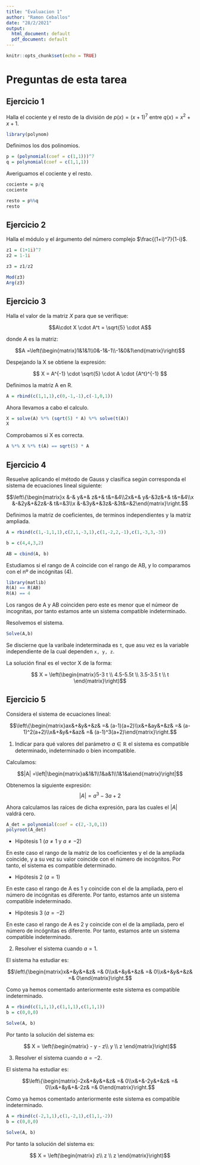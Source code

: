 ```yaml
---
title: "Evaluacion 1"
author: "Ramon Ceballos"
date: "28/2/2021"
output:
  html_document: default
  pdf_document: default
---
```


```r
knitr::opts_chunk$set(echo = TRUE)
```

# **Preguntas de esta tarea**


## Ejercicio 1

Halla el cociente y el resto de la división de $p(x) = (x+1)^7$ entre $q(x) = x^2+x+1$.

```r
library(polynom)
```

Definimos los dos polinomios.

```r
p = (polynomial(coef = c(1,1)))^7
q = polynomial(coef = c(1,1,1))
```

Averiguamos el cociente y el resto.

```r
cociente = p/q
cociente

resto = p%%q
resto
```




## Ejercicio 2

Halla el módulo y el árgumento del número complejo $\frac{(1+i)^7}{1-i}$.

```r
z1 = (1+1i)^7
z2 = 1-1i

z3 = z1/z2

Mod(z3)
Arg(z3)
```


## Ejercicio 3

Halla el valor de la matriz $X$ para que se verifique:

$$A\cdot X \cdot A^t = \sqrt{5} \cdot A$$

donde $A$ es la matriz:

$$A =\left(\begin{matrix}1&1&1\\0&-1&-1\\-1&0&1\end{matrix}\right)$$

Despejando la X se obtiene la expresión:

$$ X = A^{-1} \cdot \sqrt{5} \cdot A \cdot {A^t}^{-1} $$ 

Definimos la matriz A en R.

```r
A = rbind(c(1,1,1),c(0,-1,-1),c(-1,0,1))
```

Ahora llevamos a cabo el calculo.

```r

X = solve(A) %*% (sqrt(5) * A) %*% solve(t(A))
X

```

Comprobamos si X es correcta.

```r
A %*% X %*% t(A) == sqrt(5) * A
```



## Ejercicio 4

Resuelve aplicando el método de Gauss y clasifica según corresponda el sistema de ecuaciones lineal siguiente:



$$\left\{\begin{matrix}x &-& y&+& z&+& t&=&4\\2x&+& y&-&3z&+& t&=&4\\x &-&2y&+&2z&-& t&=&3\\x &-&3y&+&3z&-&3t&=&2\end{matrix}\right.$$

Definimos la matriz de coeficientes, de terminos independientes y la matriz ampliada.

```r
A = rbind(c(1,-1,1,1),c(2,1,-3,1),c(1,-2,2,-1),c(1,-3,3,-3))

b = c(4,4,3,2)

AB = cbind(A, b)

```

Estudiamos si el rango de A coincide con el rango de AB, y lo comparamos con el nº de incógnitas (4).

```r
library(matlib)
R(A) == R(AB)
R(A) == 4
```

Los rangos de A y AB coinciden pero este es menor que el númeor de incognitas, por tanto estamos ante un sistema compatible indeterminado.

Resolvemos el sistema.

```r
Solve(A,b)
```

Se discierne que la varibale indeterminada es `t`, que  asu vez es la variable independiente de la cual dependen `x, y, z`.

La solución final es el vector X de la forma:

$$ X = \left(\begin{matrix}5-3 t \\ 4.5-5.5t \\ 3.5-3.5 t \\ t \end{matrix}\right)$$




## Ejercicio 5

Considera el sistema de ecuaciones lineal:

$$\left\{\begin{matrix}ax&+&y&+&z& =& (a-1)(a+2)\\x&+&ay&+&z& =& (a-1)^2(a+2)\\x&+&y&+&az& =& (a-1)^3(a+2)\end{matrix}\right.$$

1. Indicar para qué valores del parámetro $a\in\mathbb{R}$ el sistema es compatible determinado, indeterminado o bien incompatible.

Calculamos:

$$|A| =\left|\begin{matrix}a&1&1\\1&a&1\\1&1&a\end{matrix}\right|$$

Obtenemos la siguiente expresión: $$|A| = a^3 -3a +2$$

Ahora calculamos las raíces de dicha expresión, para las cuales el $|A|$ valdrá cero.

```r
A_det = polynomial(coef = c(2,-3,0,1))
polyroot(A_det)
```
- Hipótesis 1 ($a\neq 1$ y $a\neq -2$)

En este caso el rango de la matriz de los coeficientes y el de la ampliada coincide, y a su vez su valor coincide con el número de incógnitos. Por tanto, el sistema es compatible determinado.

- Hipótesis 2 ($a=1$)

En este caso el rango de A es 1 y coincide con el de la ampliada, pero el número de incógnitas es diferente. Por tanto, estamos ante un sistema compatible indeterminado.

- Hipótesis 3 ($a=-2$)

En este caso el rango de A es 2 y coincide con el de la ampliada, pero el número de incógnitas es diferente. Por tanto, estamos ante un sistema compatible indeterminado.



2. Resolver el sistema cuando $a=1$.

El sistema ha estudiar es:

$$\left\{\begin{matrix}x&+&y&+&z& =& 0\\x&+&y&+&z& =& 0\\x&+&y&+&z& =& 0\end{matrix}\right.$$

Como ya hemos comentado anteriormente este sistema es compatible indeterminado.

```r
A = rbind(c(1,1,1),c(1,1,1),c(1,1,1))
b = c(0,0,0)

Solve(A, b)
```

Por tanto la solución del sistema es:

$$ X = \left(\begin{matrix} - y - z\\ y \\ z \end{matrix}\right)$$


3. Resolver el sistema cuando $a=-2$.

El sistema ha estudiar es:

$$\left\{\begin{matrix}-2x&+&y&+&z& =& 0\\x&+&-2y&+&z& =& 0\\x&+&y&+&-2z& =& 0\end{matrix}\right.$$

Como ya hemos comentado anteriormente este sistema es compatible indeterminado.

```r
A = rbind(c(-2,1,1),c(1,-2,1),c(1,1,-2))
b = c(0,0,0)

Solve(A, b)
```

Por tanto la solución del sistema es:

$$ X = \left(\begin{matrix} z\\ z \\ z \end{matrix}\right)$$
